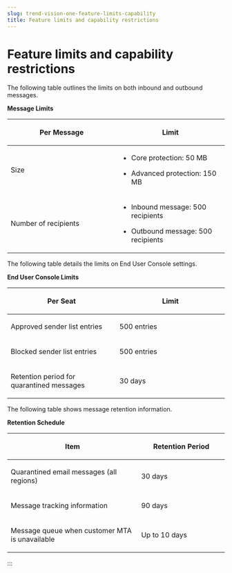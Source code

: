 ```yaml
---
slug: trend-vision-one-feature-limits-capability
title: Feature limits and capability restrictions
---
```

# Feature limits and capability restrictions

The following table outlines the limits on both inbound and outbound messages.

**Message Limits**

<table>
<colgroup>
<col style="width: 50%" />
<col style="width: 50%" />
</colgroup>
<thead>
<tr>
<th><p>Per Message</p></th>
<th><p>Limit</p></th>
</tr>
</thead>
<tbody>
<tr>
<td><p>Size</p></td>
<td><ul>
<li><p>Core protection: 50 MB</p></li>
<li><p>Advanced protection: 150 MB</p></li>
</ul></td>
</tr>
<tr>
<td><p>Number of recipients</p></td>
<td><ul>
<li><p>Inbound message: 500 recipients</p></li>
<li><p>Outbound message: 500 recipients</p></li>
</ul></td>
</tr>
</tbody>
</table>

The following table details the limits on End User Console settings.

**End User Console Limits**

<table>
<colgroup>
<col style="width: 50%" />
<col style="width: 50%" />
</colgroup>
<thead>
<tr>
<th><p>Per Seat</p></th>
<th><p>Limit</p></th>
</tr>
</thead>
<tbody>
<tr>
<td><p>Approved sender list entries</p></td>
<td><p>500 entries</p></td>
</tr>
<tr>
<td><p>Blocked sender list entries</p></td>
<td><p>500 entries</p></td>
</tr>
<tr>
<td><p>Retention period for quarantined messages</p></td>
<td><p>30 days</p></td>
</tr>
</tbody>
</table>

The following table shows message retention information.

**Retention Schedule**

<table>
<colgroup>
<col style="width: 60%" />
<col style="width: 40%" />
</colgroup>
<thead>
<tr>
<th><p>Item</p></th>
<th><p>Retention Period</p></th>
</tr>
</thead>
<tbody>
<tr>
<td><p>Quarantined email messages (all regions)</p></td>
<td><p>30 days</p></td>
</tr>
<tr>
<td><p>Message tracking information</p></td>
<td><p>90 days</p></td>
</tr>
<tr>
<td><p>Message queue when customer MTA is unavailable</p></td>
<td><p>Up to 10 days</p></td>
</tr>
</tbody>
</table>
:::
